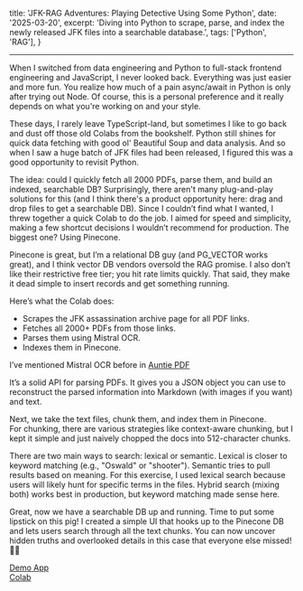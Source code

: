  title: 'JFK-RAG Adventures: Playing Detective Using Some Python',
  date: '2025-03-20',
  excerpt: 'Diving into Python to scrape, parse, and index the newly released JFK files into a searchable database.',
  tags: ['Python', 'RAG'],
}

---

When I switched from data engineering and Python to full-stack frontend engineering and JavaScript, I never looked back. Everything was just easier and more fun. You realize how much of a pain async/await in Python is only after trying out Node. Of course, this is a personal preference and it really depends on what you're working on and your style.

These days, I rarely leave TypeScript-land, but sometimes I like to go back and dust off those old Colabs from the bookshelf. Python still shines for quick data fetching with good ol' Beautiful Soup and data analysis. And so when I saw a huge batch of JFK files had been released, I figured this was a good opportunity to revisit Python.

The idea: could I quickly fetch all 2000 PDFs, parse them, and build an indexed, searchable DB? Surprisingly, there aren't many plug-and-play solutions for this (and I think there's a product opportunity here: drag and drop files to get a searchable DB). Since I couldn’t find what I wanted, I threw together a quick Colab to do the job. I aimed for speed and simplicity, making a few shortcut decisions I wouldn’t recommend for production. The biggest one? Using Pinecone.

Pinecone is great, but I’m a relational DB guy (and PG_VECTOR works great), and I think vector DB vendors oversold the RAG promise. I also don’t like their restrictive free tier; you hit rate limits quickly. That said, they make it dead simple to insert records and get something running.

Here’s what the Colab does:
- Scrapes the JFK assassination archive page for all PDF links.
- Fetches all 2000+ PDFs from those links.
- Parses them using Mistral OCR.
- Indexes them in Pinecone.

I’ve mentioned Mistral OCR before in [Auntie PDF](https://www.auntiepdf.com)

It’s a solid API for parsing PDFs. It gives you a JSON object you can use to reconstruct the parsed information into Markdown (with images if you want) and text.

Next, we take the text files, chunk them, and index them in Pinecone.  
For chunking, there are various strategies like context-aware chunking, but I kept it simple and just naively chopped the docs into 512-character chunks.

There are two main ways to search: lexical or semantic. Lexical is closer to keyword matching (e.g., "Oswald" or "shooter"). Semantic tries to pull results based on meaning. For this exercise, I used lexical search because users will likely hunt for specific terms in the files. Hybrid search (mixing both) works best in production, but keyword matching made sense here.

Great, now we have a searchable DB up and running. Time to put some lipstick on this pig! I created a simple UI that hooks up to the Pinecone DB and lets users search through all the text chunks. You can now uncover hidden truths and overlooked details in this case that everyone else missed! 🕵️‍♂️  


[Demo App](https://www.hackyexperiments.com/micro/jfk)  
[Colab](https://github.com/btahir/hacky-experiments/blob/main/app/(micro)/micro/jfk/JFK_RAG.ipynb)
